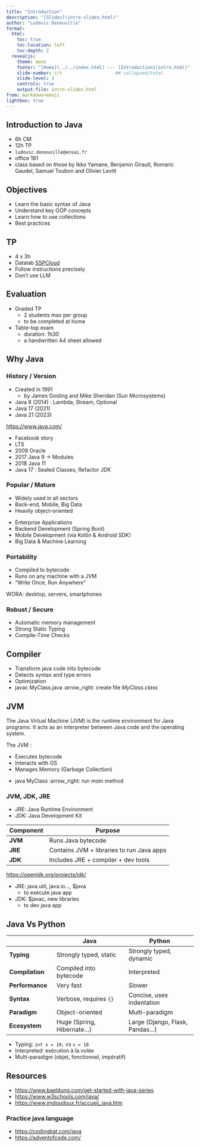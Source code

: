 ```yaml
---
title: "Introduction"
description: "[Slides](intro-slides.html)"
author: "Ludovic Deneuville"
format: 
  html:
    toc: true
    toc-location: left
    toc-depth: 2
  revealjs:
    theme: moon
    footer: "[Home](../../index.html) --- [Introduction](intro.html)"
    slide-number: c/t                    ## collapsed/total
    slide-level: 3
    controls: true
    output-file: intro-slides.html
from: markdown+emoji
lightbox: true
---
```



## Introduction to Java

- 6h CM
- 12h TP
- `ludovic.deneuville@ensai.fr`
- office 161
- class based on those by Ikko Yamane, Benjamin Girault, Romaric Gaudel, Samuel Toubon and Olivier Levitt



## Objectives

- Learn the basic syntax of Java
- Understand key OOP concepts
- Learn how to use collections
- Best practices


## TP

- 4 x 3h
- Datalab [SSPCloud](https://datalab.sspcloud.fr/){target="_blank"}
- Follow instructions precisely
- Don't use LLM


## Evaluation

- Graded TP
  - 2 students max per group
  - to be completed at home
- Table-top exam 
  - duration: 1h30
  - a handwritten A4 sheet allowed


## Why Java


### History / Version

- Created in 1991 
  - by James Gosling and Mike Sheridan (Sun Microsystems)
- Java 8 (2014) : Lambda, Stream, Optional
- Java 17 (2021)
- Java 21 (2023)

<https://www.java.com/>{target="_blank"}

:::{.notes}
- Facebook story
- LTS
- 2009 Oracle
- 2017 Java 9 -> Modules
- 2018 Java 11
- Java 17 : Sealed Classes, Refactor JDK
:::

### Popular / Mature

- Widely used in all sectors
- Back-end, Mobile, Big Data
- Heavily object-oriented

:::{.notes}
- Enterprise Applications 
- Backend Development (Spring Boot)
- Mobile Development (via Kotlin & Android SDK)
- Big Data & Machine Learning 
:::


### Portability

- Compiled to bytecode
- Runs on any machine with a JVM
- "Write Once, Run Anywhere"

:::{.notes}
WORA: desktop, servers, smartphones
:::

### Robust / Secure

- Automatic memory management
- Strong Static Typing
- Compile-Time Checks


## Compiler

- Transform java code into bytecode
- Detects syntax and type errors
- Optimization
- [javac MyClass.java]{.terminal} :arrow_right: create file *MyClass.class*

## JVM

::: {.callout-note title="Definition"}
The Java Virtual Machine (JVM) is the runtime environment for Java programs. It acts as an interpreter between Java code and the operating system.

The JVM :

- Executes bytecode
- Interacts with OS
- Manages Memory (Garbage Collection)
:::


- [java MyClass]{.terminal} :arrow_right: run *main* method

### JVM, JDK, JRE

- JRE: Java Runtime Environment
- JDK: Java Development Kit

| Component | Purpose                                     |
|-----------|---------------------------------------------|
| **JVM**   | Runs Java bytecode                          |
| **JRE**   | Contains JVM + libraries to run Java apps   |
| **JDK**   | Includes JRE + compiler + dev tools         |

<https://openjdk.org/projects/jdk/>{target="_blank"}


:::{.notes}
- JRE: java.util, java.io..., $java
  - to execute java app
- JDK: $javac, new libraries
  - to dev java app
:::


## Java Vs Python{.smaller}

|                   | **Java**                    | **Python**                 |  
|-------------------|-----------------------------|----------------------------|  
| **Typing**        | Strongly typed, static      | Strongly typed, dynamic    |  
| **Compilation**   | Compiled into bytecode      | Interpreted                |  
| **Performance**   | Very fast                   | Slower                     |  
| **Syntax**        | Verbose, requires `{}`      | Concise, uses indentation  |  
| **Paradigm**      | Object-oriented             | Multi-paradigm             |  
| **Ecosystem**     | Huge (Spring, Hibernate...) | Large (Django, Flask, Pandas...) |  


:::{.notes}
- Typing: `int x = 10;` vs `x = 10`
- Interpreted: exécution à la volée
- Multi-paradigm (objet, fonctionnel, impératif)
:::


## Resources

- <https://www.baeldung.com/get-started-with-java-series>{target="_blank"}
- <https://www.w3schools.com/java/>{target="_blank"}
- <https://www.jmdoudoux.fr/accueil_java.htm>{target="_blank"}


### Practice java language

- <https://codingbat.com/java>{target="_blank"}
- <https://adventofcode.com/>{target="_blank"}

